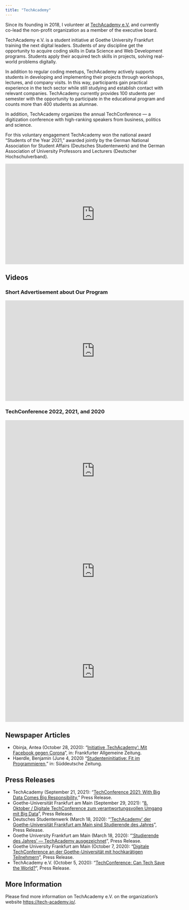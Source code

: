 ```yaml
---
title: "TechAcademy"
---
```


Since its founding in 2018, I volunteer at [TechAcademy
e.V.](https://tech-academy.io/) and currently co-lead the non-profit
organization as a member of the executive board.

TechAcademy e.V. is a student initiative at Goethe University Frankfurt
training the next digital leaders. Students of any discipline get the
opportunity to acquire coding skills in Data Science and Web Development
programs. Students apply their acquired tech skills in projects, solving
real-world problems digitally.

In addition to regular coding meetups, TechAcademy actively supports
students in developing and implementing their projects through
workshops, lectures, and company visits. In this way, participants gain
practical experience in the tech sector while still studying and
establish contact with relevant companies. TechAcademy currently
provides 100 students per semester with the opportunity to participate
in the educational program and counts more than 400 students as alumnae.

In addition, TechAcademy organizes the annual TechConference --- a
digitization conference with high-ranking speakers from business,
politics and science.

For this voluntary engagement TechAcademy won the national award
"Students of the Year 2021," awarded jointly by the German National
Association for Student Affairs (Deutsches Studentenwerk) and the German
Association of University Professors and Lecturers (Deutscher
Hochschulverband).

<iframe width="560" height="315" src="https://www.youtube.com/embed/1L_j2rwB4cc" title="YouTube video player" frameborder="0" allow="accelerometer; autoplay; clipboard-write; encrypted-media; gyroscope; picture-in-picture" allowfullscreen>

</iframe>

## Videos

### Short Advertisement about Our Program

<iframe width="560" height="315" src="https://www.youtube.com/embed/p_ETdnX3tos" title="YouTube video player" frameborder="0" allow="accelerometer; autoplay; clipboard-write; encrypted-media; gyroscope; picture-in-picture" allowfullscreen>

</iframe>

### TechConference 2022, 2021, and 2020

<iframe width="560" height="315" src="https://www.youtube.com/embed/lcuF2-SlAD4" title="YouTube video player" frameborder="0" allow="accelerometer; autoplay; clipboard-write; encrypted-media; gyroscope; picture-in-picture; web-share" allowfullscreen></iframe>

<iframe width="560" height="315" src="https://www.youtube.com/embed/e-a01pGJ9kQ" title="YouTube video player" frameborder="0" allow="accelerometer; autoplay; clipboard-write; encrypted-media; gyroscope; picture-in-picture" allowfullscreen>

</iframe>

<iframe width="560" height="315" src="https://www.youtube.com/embed/38G-m6Rs8BQ" title="YouTube video player" frameborder="0" allow="accelerometer; autoplay; clipboard-write; encrypted-media; gyroscope; picture-in-picture" allowfullscreen>

</iframe>

## Newspaper Articles

-   Obinja, Antea (October 28, 2020): "[Initiative ‚TechAcademy': Mit
    Facebook gegen
    Corona](https://www.faz.net/aktuell/rhein-main/frankfurt/initiative-tech-academy-mit-facebook-gegen-corona-17021230.html)",
    in: Frankfurter Allgemeine Zeitung.
-   Haerdle, Benjamin (June 4, 2020) "[Studenteninitiative: Fit im
    Programmieren,](https://www.sueddeutsche.de/karriere/studenteninitiative-fit-im-programmieren-1.4924457)"
    in: Süddeutsche Zeitung.

## Press Releases

-   TechAcademy (September 21, 2021): "[TechConference 2021: With Big
    Data Comes Big
    Responsibility,](https://www.tech-academy.io/posts/techconference-with-big-data-comes-big-responsibility/)"
    Press Release.
-   Goethe-Universität Frankfurt am Main (September 29, 2021): "[8.
    Oktober / Digitale TechConference zum verantwortungsvollen Umgang
    mit Big
    Data](https://aktuelles.uni-frankfurt.de/veranstaltungen/8-oktober-digitale-techconference-zum-verantwortungsvollen-umgang-mit-big-data/)",
    Press Release.
-   Deutsches Studentenwerk (March 18, 2020): "['TechAcademy' der
    Goethe-Universität Frankfurt am Main sind Studierende des
    Jahres](https://www.studentenwerke.de/de/content/techacademy-e-v-werden-studierende-des)",
    Press Release.
-   Goethe University Frankfurt am Main (March 18, 2020): "['Studierende
    des Jahres' --- TechAcademy
    ausgezeichnet](https://aktuelles.uni-frankfurt.de/studium/studierende-des-jahres-techacademy-ausgezeichnet/)",
    Press Release.
-   Goethe University Frankfurt am Main (October 7, 2020): "[Digitale
    TechConference an der Goethe-Universität mit hochkarätigen
    Teilnehmern](https://aktuelles.uni-frankfurt.de/veranstaltungen/6-november-digitale-techconference-an-der-goethe-universitaet-mit-hochkaraetigen-teilnehmern/)",
    Press Release.
-   TechAcademy e.V. (October 5, 2020): "[TechConference: Can Tech Save
    the World?](https://conference.tech-academy.io/2020-thema/)", Press
    Release.

## More Information

Please find more information on TechAcademy e.V. on the organization's
website <https://tech-academy.io/>.
